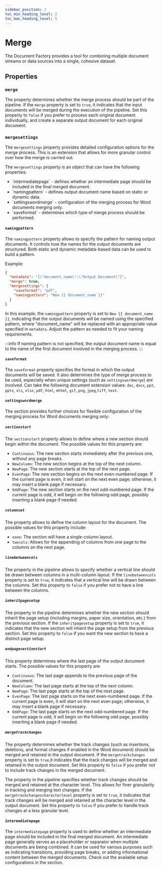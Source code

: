 ```yaml
---
sidebar_position: 2
toc_min_heading_level: 2
toc_max_heading_level: 5
---
```



# Merge

The Document Factory provides a tool for combining multiple document streams or data sources into a single,
cohesive dataset.

## Properties

### `merge`

The property determines whether the merge process should be part of the pipeline.
If the `merge` property is set to `true`, it indicates that the input documents will be merged during the execution
of the pipeline. Set this property to `false` if you prefer to process each original document individually,
and create a separate output document for each original document.

### `mergesettings`

The `mergesettings` property provides detailed configuration options for the merge process. This is an extension
that allows for more granular control over how the merge is carried out.

The `mergesettings` property is an object that can have the following properties:

- <Link to="#intermediatepage">`intermediatepage`</Link> - defines whether an intermediate page should be included in the final
    merged document.
- <Link to="#namingpattern">`namingpattern`</Link> - defines output document name based on static or dynamic data.
- <Link to="#settingswordmerge">`settingswordmerge`</Link> - configuration of the merging process for Word documents merging only.
- <Link to="#saveformat">`saveformat`</Link> - determines which type of merge process should be performed.

#### `namingpattern`

The `namingpattern` property allows to specify the pattern for naming output documents.
It controls how the names for the output documents are structured. Both static and dynamic metadata-based data
can be used to build a pattern.

Example:
```json title="pipeline.json"
{
  "metadata": "{\"document_name\":\"Output Document\"}",
  "merge": true,
  "mergesettings": {
    "saveformat": "pdf",
    "namingpattern": "New {{ document_name }}"
  }
}
```

In this example, the `namingpattern` property is set to `New {{ document_name }}`, indicating that the output documents
will be named using the specified pattern, where "document_name" will be replaced with an appropriate value
specified in `metadata`. Adjust the pattern as needed to fit your naming requirements.

:::info
If naming pattern is not specified, the output
document name is equal to the name of the first document involved in the merging process.
:::

#### `saveformat`

The `saveformat` property specifies the format in which the output documents will be saved.
It also determines the type of merge process to be used, especially when unique settings
(such as <Link to="#settingswordmerge">`settingswordmerge`</Link>) are involved.
Can take the following document extension values:
`doc`, `docx`, `ppt`, `pptx`, `xls`, `xlsx`, `pdf`, `html`, `mhtml`, `gif`, `png`, `jpeg`,`tiff`, `text`.


#### `settingswordmerge`

The section provides further choices for flexible configuration of the merging process for Word documents merging only:


##### `sectionstart`

The `sectionstart` property allows to define where a new section should begin within the document.
The possible values for this property are:
- `Continuous`: The new section starts immediately after the previous one, without any page breaks.
- `NewColumn`: The new section begins at the top of the next column.
- `NewPage`: The new section starts at the top of the next page.
- `EvenPage`: The new section begins on the next even-numbered page. If the current page is even,
    it will start on the next even page; otherwise, it may insert a blank page if necessary.
- `OddPage`: The new section starts on the next odd-numbered page. If the current page is odd,
    it will begin on the following odd page, possibly inserting a blank page if needed.


##### `columnset`

The property allows to define the column layout for the document. The possible values for this property include:
- `none`: The section will have a single-column layout.
- `twocols`: Allows for the appending of columns from one page to the columns on the next page.


##### `linebetweencols`

The property in the pipeline allows to specify whether a vertical line should be drawn between columns in a
multi-column layout. If the `linebetweencols` property is set to `true`, it indicates that a vertical line
will be drawn between the columns. Set this property to `false` if you prefer not to have a line between the columns.


##### `inheritpagesetup`

The property in the pipeline determines whether the new section should inherit
the page setup (including margins, paper size, orientation, etc.) from the previous section.
If the `inheritpagesetup` property is set to `true`, it indicates that the new section will inherit the page
setup from the previous section. Set this property to `false` if you want the new section to have a distinct page setup.

##### `endpagesectionstart`

This property determines where the last page of the output document starts.
The possible values for this property are:
- `Continuous`: The last page appends to the previous page of the document.
- `NewColumn`: The last page starts at the top of the next column.
- `NewPage`: The last page starts at the top of the next page.
- `EvenPage`: The last page starts on the next even-numbered page.
    If the current page is even, it will start on the next even page; otherwise, it may insert a blank page if necessary.
- `OddPage`: The last page starts on the next odd-numbered page.
    If the current page is odd, it will begin on the following odd page, possibly inserting a blank page if needed.

##### `mergetrackchanges`

The property determines whether the track changes (such as insertions, deletions, and format changes if enabled
in the Word document) should be merged and retained in the output document.
If the `mergetrackchanges` property is set to `true`,it indicates that the track changes will be merged and retained
in the output document. Set this property to `false` if you prefer not to include track changes in the merged document.


The property in the pipeline specifies whether track changes should be merged and retained at the character level.
This allows for finer granularity in tracking and merging text changes.
If the `mergetrackchangescharacterlevel` property is set to `true`, it indicates that track changes will be merged and
retained at the character level in the output document. Set this property to `false` if you prefer to handle
track changes at a less granular level.

#### `intermediatepage`

The `intermediatepage` property is used to define whether an intermediate page should be included in the final
merged document. An intermediate page generally serves as a placeholder or separator when multiple documents
are being combined. It can be used for various purposes such as indicating transitions, providing page breaks,
or adding informational content between the merged documents.
Check out the available setup configurations in the section.
